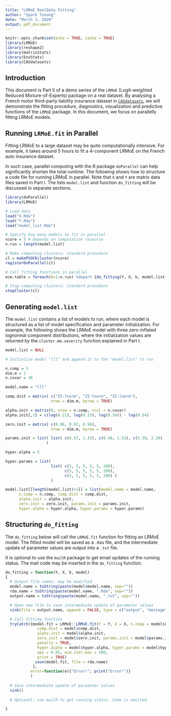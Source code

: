 ```yaml
---
title: "LRMoE RealData Fitting"
author: "Spark Tseung"
date: "March 3, 2020"
output: pdf_document
---
```


```r
knitr::opts_chunk$set(echo = TRUE, cache = TRUE)
library(LRMoE)
library(reshape2)
library(matrixStats)
library(EnvStats)
library(CASdatasets)
```

## Introduction

This document is Part II of a demo series of the `LRMoE` (Logit-weighted Reduced Mixture-of-Experts) package on a real dataset. By analysing a French motor third-party liability insurance dataset in [`CASdatasets`](http://dutangc.free.fr/pub/RRepos/web/CASdatasets-index.html), we will demonstrate the fitting procedure, diagnostics, visualization and predictive functions of the `LRMoE` package. In this document, we focus on parallelly fitting LRMoE models.

## Running `LRMoE.fit` in Parallel

Fitting LRMoE to a large dataset may be quite computationally intensive. For example, it takes around 5 hours to fit a 4-component LRMoE on the French auto insurance dataset.

In such case, parallel computing with the R package `doParallel` can help significantly shorten the total runtime. The following shows how to structure a code file for running LRMoE in parallel. Note that `X` and `Y` are matrix data files saved in Part I. The lists `model.list` and function `do_fitting` will be discussed in separate sections.

```r
library(doParallel)
library(LRMoE)

# Load data
load("X.Rda")
load("Y.Rda")
load("model_list.Rda")

# Specify how many models to fit in parallel
ncore = 5 # Depends on computation resource
n.run = length(model.list)

# Make computing clusters: standard procedure
cl = makePSOCKcluster(ncore)
registerDoParallel(cl)

# Call fitting functions in parallel
ecm.table = foreach(b=1:n.run) %dopar% {do_fitting(Y, X, b, model.list[[b]])}

# Stop computing clusters: standard procedure
stopCluster(cl)
```

## Generating `model.list`

The `model.list` contains a list of models to run, where each model is structured as a list of model specification and parameter initialization. For example, the following shows the LRMoE model with three zero-inflated lognormal component distributions, where the initialization values are returned by the `cluster.mm.severity` function explained in Part I.

```r
model.list = NULL

# Initialize model "lll" and append it to the "model.list" to run

n.comp = 3
dim.m = 1
n.covar = 30

model.name = "lll"

comp.dist = matrix( c("ZI-lnorm", "ZI-lnorm", "ZI-lnorm"),
                    nrow = dim.m, byrow = TRUE)

alpha.init = matrix(0, nrow = n.comp, ncol = n.covar)
alpha.init[,1] = c(log(0.21), log(0.25), log(0.54)) - log(0.54)

zero.init = matrix( c(0.96, 0.97, 0.96),
                    nrow = dim.m, byrow = TRUE)

params.init = list( list( c(6.57, 1.33), c(6.48, 1.52), c(5.39, 2.20) )
                  )

hyper.alpha = 5

hyper.params = list(
                    list( c(5, 5, 5, 5, 5, 200),
                          c(5, 5, 5, 5, 5, 200),
                          c(5, 5, 5, 5, 5, 200) )
                    )

model.list[[length(model.list)+1]] = list(model.name = model.name,
      n.comp = n.comp, comp.dist = comp.dist,
      alpha.init = alpha.init, 
      zero.init = zero.init, params.init = params.init,
      hyper.alpha = hyper.alpha, hyper.params = hyper.params)

```


## Structuring `do_fitting`

The `do_fitting` below will call the `LRMoE.fit` function for fitting an LRMoE model. The fitted model will be saved as a `.Rda` file, and the intermediate update of parameter values are output into a `.txt` file.

It is optional to use the `mailR` package to get email updates of the running status. The mail code may be inserted in the `do_fitting` function.

```r
do_fitting = function(Y, X, b, model)
{
  # Output file names: may be modified
  model.name = toString(paste(model$model.name, sep=""))
  rda.name = toString(paste(model.name, ".Rda", sep=""))
  output.name = toString(paste(model.name, ".txt", sep=""))

  # Open new file to save intermediate update of parameter values
  sink(file = output.name, append = FALSE, type = c("output", "message"), split = FALSE)

  # Call fitting function
  tryCatch({model.fit = LRMoE::LRMoE.fit(Y = Y, X = X, n.comp = model$n.comp,
              comp.dist = model$comp.dist,
              alpha.init = model$alpha.init, 
              zero.init = model$zero.init, params.init = model$params.init,
              penalty = TRUE,
              hyper.alpha = model$hyper.alpha, hyper.params = model$hyper.params,
              eps = 0.05, ecm.iter.max = 500,
              print = TRUE)
             save(model.fit, file = rda.name)
            },
           error=function(e){"Error!"; print("Error!")}
           )
  
  # Save intermediate update of parameter values
  sink()
  
  # Optional: use mailR to get running status. Code is omitted.

}
```













